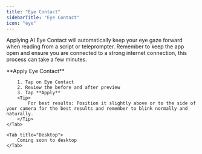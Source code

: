 ```yaml
---
title: "Eye Contact"
sidebarTitle: "Eye Contact"
icon: "eye"
---
```


Applying AI Eye Contact will automatically keep your eye gaze forward when reading from a script or teleprompter. Remember to keep the app open and ensure you are connected to a strong internet connection, this process can take a few minutes.

<Tabs>
    <Tab title="iOS">
        **Apply Eye Contact**

        1. Tap on Eye Contact
        2. Review the before and after preview
        3. Tap **Apply**
        <Tip>
            For best results: Position it slightly above or to the side of your camera for the best results and remember to blink normally and naturally.
        </Tip>
    </Tab>

    <Tab title="Desktop">
        Coming soon to desktop
    </Tab>
</Tabs>